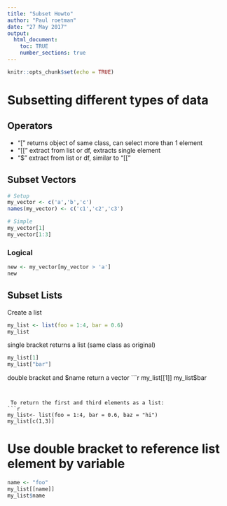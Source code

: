 ```yaml
---
title: "Subset Howto"
author: "Paul roetman"
date: "27 May 2017"
output: 
  html_document:
    toc: TRUE
    number_sections: true
---
```


```r
knitr::opts_chunk$set(echo = TRUE)
```

# Subsetting different types of data

## Operators

* "["   returns object of same class, can select more than 1 element
* "[["  extract from list or df, extracts single element
* "$"   extract from list or df, similar to "[["

## Subset Vectors


```r
# Setup
my_vector <- c('a','b','c')
names(my_vector) <- c('c1','c2','c3')

# Simple
my_vector[1]
my_vector[1:3]
```

### Logical

```r
new <- my_vector[my_vector > 'a']
new
```

## Subset Lists

Create a list
```r
my_list <- list(foo = 1:4, bar = 0.6)
my_list
```

single bracket returns a list (same class as original)
```r
my_list[1]
my_list["bar"]
```

double bracket and $name return a vector
```r
my_list[[1]]
my_list$bar
```


 To return the first and third elements as a list:
```r
my_list<- list(foo = 1:4, bar = 0.6, baz = "hi")
my_list[c(1,3)]
```

# Use double bracket to reference list element by variable  
```r
name <- "foo"
my_list[[name]]
my_list$name

```

